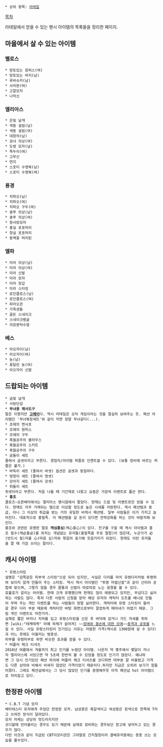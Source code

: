  * 상위 항목: [[라테일]]

[[목차]]

라테일에서 얻을 수 있는 팬시 아이템의 목록들을 정리한 페이지.

== 마을에서 살 수 있는 아이템 ==
=== 벨로스 ===
 * 망토있는 원피스(여)
 * 망토있는 바지(남)
 * 루바슈카(남)
 * 사라판(여)
 * 고깔모자
 * 나막신
=== 엘리아스 ===
 * 은빛 날개
 * 색동 설빔(남)
 * 색동 설빔(여)
 * 대창의(남)
 * 궁녀 의상(여)
 * 도령 모자(남)
 * 족두리(여)
 * 고무신
 * 연지
 * 스포티 수영복(남)
 * 스포티 수영복(여)
=== 용경 ===
 * 치파오(남)
 * 치파오(여)
 * 치파오 구두(여)
 * 쿵푸 의상(남)
 * 쿵푸 의상(여)
 * 왕서방모자
 * 홍실 포포머리
 * 청실 포포머리
 * 동백꽃 머리핀

=== 엘파 ===
 * 미라 의상(남)
 * 미라 의상(여)
 * 미라 신발
 * 미라 모자
 * 미라 장갑
 * 미라 스타킹
 * 로인클로스(남)
 * 로인클로스(여)
 * 파라오관
 * 가죽샌들
 * 골든 스네이크
 * 스네이크뱅글
 * 의장용턱수염
=== 베스 ===
 * 아오자이(남)
 * 아오자이(여)
 * 농(남)
 * 꽃달린 농(여)
 * 아오자이 신발

== 드랍되는 아이템 ==
 * 금빛 날개
 * 사탕단검
 * '''무녀용 제사도구'''
 말은 이렇지만 '''[[고헤이]]'''다. 역시 라테일은 오덕 게임이라는 것을 절실히 보여주는 듯. 패션 아이템인 '무녀복장세트'와 같이 끼면 정말 무녀같다(...).
 * 조에의 면사포
 * 조에의 원피스
 * 조에의 구두
 * 흑월공주의 블라우스
 * 흑월공주의 스커트
 * 흑월공주의 구두
 * 곰돌이 세트
 줄여서 곰셋이라고 부른다. 경험치/아이템 퍼즐로 인챈트할 수 있다. (보통 장비에 바르는 퍼즐은 불가.)
 * 바둑이 세트 (줄여서 바셋) 옵션은 곰셋과 동일하다.
 * 멍멍이 세트 (줄여서 멍셋)
 * 강아지 세트 (줄여서 강셋)
 * 쥐돌이 세트
 쥐셋이라고 부른다. 처음 나올 때 기간제로 나왔고 요즘은 가끔씩 이벤트로 풀곤 한다.
 * '''홍조'''
 클로즈~오픈베타에서는 엘리아스 팬시점에서 팔았다. 현재는 드랍 및 이벤트로만 얻을 수 있다. 현재도 자주 거래되는 템으로 이상할 정도로 높은 시세를 자랑한다. 캐시 패션템과 동급, 아니 그 이상의 취급을 받는 거의 유일한 비캐시 패션템. 일부 사람들은 이거 가지고 늘어진다. 대표적으로 홍필족. 이 패션템을 살 돈이 있다면 전력강화를 하는 것이 바람직해 보인다.
 홍조와 관련된 유명한 말로 '''캐심홍심'''(캐心홍心)이 있다. 친구를 구할 때 캐시 아이템과 홍조 필수(캐必홍必)를 외치는 개념없는 유저들(홍필족을 주로 말함)이 많은데, 누군가가 必(반드시 필)자를 心(마음 심)자와 헷갈려 표기해 웃음거리가 되었다. 현재도 이런 유저들을 깔 때 가끔 쓰이는 말이다.

== 캐시 아이템 ==
 * 유령스타킹
 설명은 "감쪽같은 피부색 스타킹"으로 되어 있지만, 사실은 다리를 마치 유령다리처럼 투명하여 보이지 않게 만들어 주는 스타킹. 역시 캐시 아이템인 "투명 마법신발"과 같이 신어야 궁합에 맞으며, 그렇지 않을 경우 몸통과 신발이 따로따로 노는 광경을 볼 수 있다.
 호불호가 갈리는 아이템. 한때 크게 유행했으며 현재도 많이 애용되고 있지만, 무섭다고 싫어하는 사람도 많다. 특히 다른 사람의 신청을 받아 해당 유저의 캐릭터 도트를 배너로 만들어 꾸며 주는 개인 이벤트를 하는 사람들이 정말 싫어한다. 캐릭터에 유령 스타킹이 들어갈 경우 다리 부분 때문에 캐릭터만 바탕 화면으로부터 깔끔하게 떼어내기 어렵기 때문. 그림 개인 이벤트도 마찬가지.
 실제로 짧은 바지나 치마를 입고 유령스타킹을 신은 후 바닥에 앉거나 가드 자세를 취하면 [wiki:"테케테케" 아예 하체가 없어져] ~~[[장애와 결손에 대한 모에]]~~[[충격과 공포]]를 느낄 수 있다. 사실 유령스타킹이 인기있는 이유는 저렴한 가격(캐시로 1300원에 살 수 있다)과 어느 옷에도 어울리는 범용성.
 피부를 유령피부로 하면 비슷한 효과를 얻을 수 있다.
 * 머플러 체크 티셔츠
 2010년 여름에서 겨울까지 최고 인기를 누렸던 아이템. 나온지 약 몇주에서 몇달이 지나자 엘리아스에 서있으면 약 5초에 한번씩 볼 수 있었을 정도로 인기가 많았다. 왜냐하면 그 당시 인기있던 패션 하의에 머플러 체크 티셔츠를 코디하면 대부분 잘 어울렸고 가격도 다른 상의와 비해서 비싸지 않았던 가격이었기 때문이다.하지만 지금은 오히려 보기가 힘들어졌다. 그래도 패션샵에서는 그 당시 많았던 인기를 증명해주듯 아직 패션샵 hot 아이템으로 자리잡고 있다.

== 한정판 아이템 ==
 * C.B.T 기념 모자
 베타테스터 유저에게 주었던 한정판 모자. 남성용은 흑갈색이고 여성용은 흰색으로 한쪽에 T라고 쓰여진 장식이 달려있다.
 모자 자체는 상당히 멋드러지지만
 코디할때 안어울리는 경우도 있기 때문에 실제로 장비하는 경우보단 창고에 넣어두고 있는 경우가 많다.
 다만 이것과 같이 지급된 CBT이모티콘은 그야말로 간지절정이라 클베유저중에는 종종 쓰는 모습을 볼수있다.
